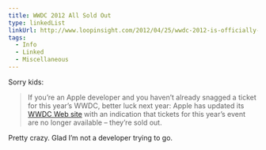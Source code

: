 ```yaml
---
title: WWDC 2012 All Sold Out
type: linkedList
linkUrl: http://www.loopinsight.com/2012/04/25/wwdc-2012-is-officially-sold-out/
tags:
  - Info
  - Linked
  - Miscellaneous
---
```


Sorry kids:

> If you’re an Apple developer and you haven’t already snagged a ticket for this year’s WWDC, better luck next year: Apple has updated its [WWDC Web site](https://developer.apple.com/wwdc/) with an indication that tickets for this year’s event are no longer available – they’re sold out.

Pretty crazy. Glad I’m not a developer trying to go.
